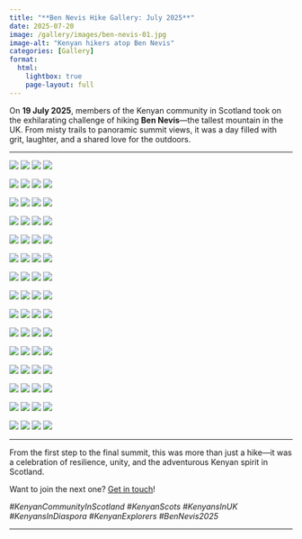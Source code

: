 ```yaml
---
title: "**Ben Nevis Hike Gallery: July 2025**"
date: 2025-07-20
image: /gallery/images/ben-nevis-01.jpg
image-alt: "Kenyan hikers atop Ben Nevis"
categories: [Gallery]
format:
  html:
    lightbox: true
    page-layout: full
---
```


On **19 July 2025**, members of the Kenyan community in Scotland took on the exhilarating challenge of hiking **Ben Nevis**—the tallest mountain in the UK. From misty trails to panoramic summit views, it was a day filled with grit, laughter, and a shared love for the outdoors.

---

::: {layout-ncol=4}

![](/gallery/images/ben-nevis-01.jpg){group="bennevis"}
![](/gallery/images/ben-nevis-02.jpg){group="bennevis"}
![](/gallery/images/ben-nevis-03.jpg){group="bennevis"}
![](/gallery/images/ben-nevis-04.jpg){group="bennevis"}

![](/gallery/images/ben-nevis-05.jpg){group="bennevis"}
![](/gallery/images/ben-nevis-06.jpg){group="bennevis"}
![](/gallery/images/ben-nevis-07.jpg){group="bennevis"}
![](/gallery/images/ben-nevis-08.jpg){group="bennevis"}

![](/gallery/images/ben-nevis-09.jpg){group="bennevis"}
![](/gallery/images/ben-nevis-10.jpg){group="bennevis"}
![](/gallery/images/ben-nevis-11.jpg){group="bennevis"}
![](/gallery/images/ben-nevis-12.jpg){group="bennevis"}

![](/gallery/images/ben-nevis-13.jpg){group="bennevis"}
![](/gallery/images/ben-nevis-14.jpg){group="bennevis"}
![](/gallery/images/ben-nevis-15.jpg){group="bennevis"}
![](/gallery/images/ben-nevis-16.jpg){group="bennevis"}

![](/gallery/images/ben-nevis-17.jpg){group="bennevis"}
![](/gallery/images/ben-nevis-18.jpg){group="bennevis"}
![](/gallery/images/ben-nevis-19.jpg){group="bennevis"}
![](/gallery/images/ben-nevis-20.jpg){group="bennevis"}

![](/gallery/images/ben-nevis-21.jpg){group="bennevis"}
![](/gallery/images/ben-nevis-22.jpg){group="bennevis"}
![](/gallery/images/ben-nevis-23.jpg){group="bennevis"}
![](/gallery/images/ben-nevis-24.jpg){group="bennevis"}

![](/gallery/images/ben-nevis-25.jpg){group="bennevis"}
![](/gallery/images/ben-nevis-26.jpg){group="bennevis"}
![](/gallery/images/ben-nevis-27.jpg){group="bennevis"}
![](/gallery/images/ben-nevis-28.jpg){group="bennevis"}

![](/gallery/images/ben-nevis-29.jpg){group="bennevis"}
![](/gallery/images/ben-nevis-30.jpg){group="bennevis"}
![](/gallery/images/ben-nevis-31.jpg){group="bennevis"}
![](/gallery/images/ben-nevis-32.jpg){group="bennevis"}

![](/gallery/images/ben-nevis-33.jpg){group="bennevis"}
![](/gallery/images/ben-nevis-34.jpg){group="bennevis"}
![](/gallery/images/ben-nevis-35.jpg){group="bennevis"}
![](/gallery/images/ben-nevis-36.jpg){group="bennevis"}

![](/gallery/images/ben-nevis-37.jpg){group="bennevis"}
![](/gallery/images/ben-nevis-38.jpg){group="bennevis"}
![](/gallery/images/ben-nevis-39.jpg){group="bennevis"}
![](/gallery/images/ben-nevis-40.jpg){group="bennevis"}

![](/gallery/images/ben-nevis-41.jpg){group="bennevis"}
![](/gallery/images/ben-nevis-42.jpg){group="bennevis"}
![](/gallery/images/ben-nevis-43.jpg){group="bennevis"}
![](/gallery/images/ben-nevis-44.jpg){group="bennevis"}

![](/gallery/images/ben-nevis-45.jpg){group="bennevis"}
![](/gallery/images/ben-nevis-46.jpg){group="bennevis"}
![](/gallery/images/ben-nevis-47.jpg){group="bennevis"}
![](/gallery/images/ben-nevis-48.jpg){group="bennevis"}

![](/gallery/images/ben-nevis-49.jpg){group="bennevis"}
![](/gallery/images/ben-nevis-50.jpg){group="bennevis"}
![](/gallery/images/ben-nevis-51.jpg){group="bennevis"}
![](/gallery/images/ben-nevis-52.jpg){group="bennevis"}

![](/gallery/images/ben-nevis-53.jpg){group="bennevis"}
![](/gallery/images/ben-nevis-54.jpg){group="bennevis"}
![](/gallery/images/ben-nevis-55.jpg){group="bennevis"}
![](/gallery/images/ben-nevis-56.jpg){group="bennevis"}

![](/gallery/images/ben-nevis-57.jpg){group="bennevis"}
![](/gallery/images/ben-nevis-58.jpg){group="bennevis"}
![](/gallery/images/ben-nevis-59.jpg){group="bennevis"}
![](/gallery/images/ben-nevis-60.jpg){group="bennevis"}

:::

---

From the first step to the final summit, this was more than just a hike—it was a celebration of resilience, unity, and the adventurous Kenyan spirit in Scotland.

Want to join the next one? [Get in touch](/contact.qmd)!

*#KenyanCommunityInScotland #KenyanScots #KenyansInUK #KenyansInDiaspora #KenyanExplorers #BenNevis2025*

---